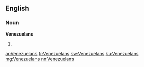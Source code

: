 ==English==

===Noun===
'''Venezuelans'''

# {{plural of|[[Venezuelan]]}}

[[ar:Venezuelans]]
[[fr:Venezuelans]]
[[sw:Venezuelans]]
[[ku:Venezuelans]]
[[mg:Venezuelans]]
[[nn:Venezuelans]]